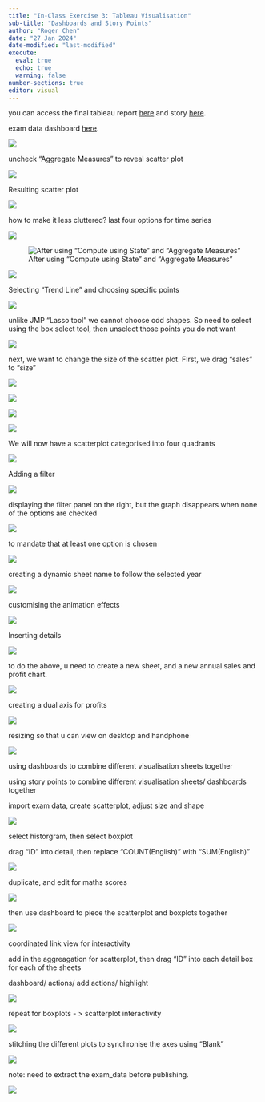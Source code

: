 ```yaml
---
title: "In-Class Exercise 3: Tableau Visualisation"
sub-title: "Dashboards and Story Points"
author: "Roger Chen"
date: "27 Jan 2024"
date-modified: "last-modified"
execute: 
  eval: true
  echo: true
  warning: false
number-sections: true
editor: visual
---
```


you can access the final tableau report [here](https://public.tableau.com/app/profile/roger.chen4630/viz/In-Class_Ex03-SuperstoreSalesandProfitReport/SuperstoreSalesandProfitReport?publish=yes) and story [here](https://public.tableau.com/app/profile/roger.chen4630/viz/In-Class_Ex03-SuperstoreSalesandProfitStory/SuperstoreSalesandProfitStory?publish=yes).

exam data dashboard [here](https://public.tableau.com/app/profile/roger.chen4630/viz/In-ClassEx03MathsvsEnglishScatterplotwithmarginalboxplot/MathsVsEnglish?publish=yes).

![](images/clipboard-3446394744.png)

uncheck "Aggregate Measures" to reveal scatter plot

![](images/clipboard-4202897418.png)

Resulting scatter plot

![](images/clipboard-2904140949.png)

how to make it less cluttered? last four options for time series

![](images/clipboard-3220445656.png)

![After using "Compute using State" and "Aggregate Measures"](images/clipboard-1580521576.png)

![](images/clipboard-41138660.png)

Selecting "Trend Line" and choosing specific points

![](images/clipboard-4131544152.png)

unlike JMP "Lasso tool" we cannot choose odd shapes. So need to select using the box select tool, then unselect those points you do not want

![](images/clipboard-1421574513.png)

next, we want to change the size of the scatter plot. FIrst, we drag "sales" to "size"

![](images/clipboard-1107111438.png)

![](images/clipboard-3884349436.png)

![](images/clipboard-1530706442.png)

![](images/clipboard-4134829557.png)

We will now have a scatterplot categorised into four quadrants

![](images/clipboard-191447868.png)

Adding a filter

![](images/clipboard-3392045023.png)

displaying the filter panel on the right, but the graph disappears when none of the options are checked

![](images/clipboard-3947067927.png)

to mandate that at least one option is chosen

![](images/clipboard-1592687348.png)

creating a dynamic sheet name to follow the selected year

![](images/clipboard-2299917629.png)

customising the animation effects

![](images/clipboard-2913505919.png)

Inserting details

![](images/clipboard-3799806308.png)

to do the above, u need to create a new sheet, and a new annual sales and profit chart.

![](images/clipboard-3837062241.png)

creating a dual axis for profits

![](images/clipboard-1663375746.png)

resizing so that u can view on desktop and handphone

![](images/clipboard-1781499014.png)

using dashboards to combine different visualisation sheets together

using story points to combine different visualisation sheets/ dashboards together

import exam data, create scatterplot, adjust size and shape

![](images/clipboard-134513223.png)

select historgram, then select boxplot

drag "ID" into detail, then replace "COUNT(English)" with "SUM(English)"

![](images/clipboard-3072694844.png)

duplicate, and edit for maths scores

![](images/clipboard-1326266138.png)

then use dashboard to piece the scatterplot and boxplots together

![](images/clipboard-2102008253.png)

coordinated link view for interactivity

add in the aggreagation for scatterplot, then drag "ID" into each detail box for each of the sheets

dashboard/ actions/ add actions/ highlight

![](images/clipboard-845947794.png)

repeat for boxplots - \> scatterplot interactivity

![](images/clipboard-858380792.png)

stitching the different plots to synchronise the axes using "Blank"

![](images/clipboard-979413293.png)

note: need to extract the exam_data before publishing.

![](images/clipboard-2747672890.png)
